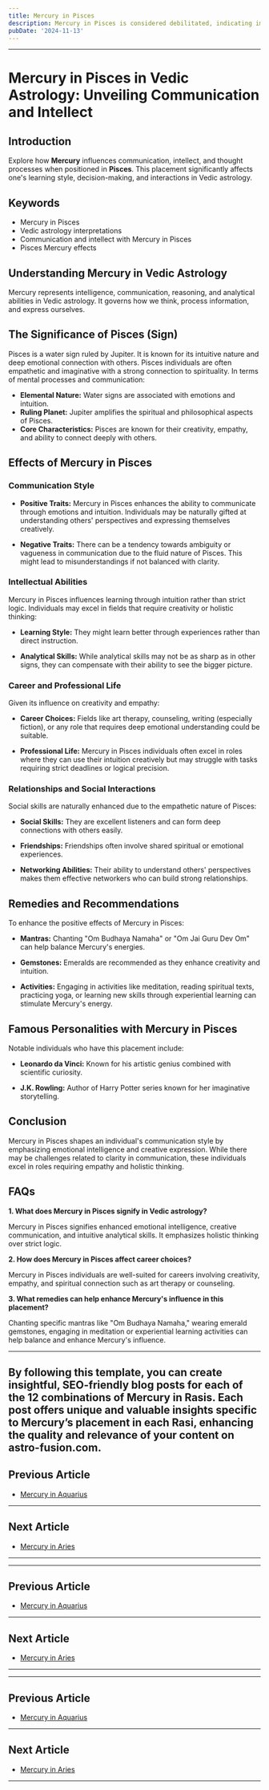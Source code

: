 ```yaml
---
title: Mercury in Pisces
description: Mercury in Pisces is considered debilitated, indicating imaginative but sometimes unclear thinking. Individuals are creative, empathetic, and may excel in arts but need to guard against confusion , in Vedic Astrology.
pubDate: '2024-11-13'
---
```


---

# Mercury in Pisces in Vedic Astrology: Unveiling Communication and Intellect

## Introduction

Explore how **Mercury** influences communication, intellect, and thought processes when positioned in **Pisces**. This placement significantly affects one's learning style, decision-making, and interactions in Vedic astrology.

## Keywords

- Mercury in Pisces
- Vedic astrology interpretations
- Communication and intellect with Mercury in Pisces
- Pisces Mercury effects

## Understanding Mercury in Vedic Astrology

Mercury represents intelligence, communication, reasoning, and analytical abilities in Vedic astrology. It governs how we think, process information, and express ourselves.

## The Significance of Pisces (Sign)

Pisces is a water sign ruled by Jupiter. It is known for its intuitive nature and deep emotional connection with others. Pisces individuals are often empathetic and imaginative with a strong connection to spirituality. In terms of mental processes and communication:

- **Elemental Nature:** Water signs are associated with emotions and intuition.
- **Ruling Planet:** Jupiter amplifies the spiritual and philosophical aspects of Pisces.
- **Core Characteristics:** Pisces are known for their creativity, empathy, and ability to connect deeply with others.

## Effects of Mercury in Pisces

### Communication Style

- **Positive Traits:** Mercury in Pisces enhances the ability to communicate through emotions and intuition. Individuals may be naturally gifted at understanding others' perspectives and expressing themselves creatively.
  
- **Negative Traits:** There can be a tendency towards ambiguity or vagueness in communication due to the fluid nature of Pisces. This might lead to misunderstandings if not balanced with clarity.

### Intellectual Abilities

Mercury in Pisces influences learning through intuition rather than strict logic. Individuals may excel in fields that require creativity or holistic thinking:

- **Learning Style:** They might learn better through experiences rather than direct instruction.
  
- **Analytical Skills:** While analytical skills may not be as sharp as in other signs, they can compensate with their ability to see the bigger picture.

### Career and Professional Life

Given its influence on creativity and empathy:

- **Career Choices:** Fields like art therapy, counseling, writing (especially fiction), or any role that requires deep emotional understanding could be suitable.
  
- **Professional Life:** Mercury in Pisces individuals often excel in roles where they can use their intuition creatively but may struggle with tasks requiring strict deadlines or logical precision.

### Relationships and Social Interactions

Social skills are naturally enhanced due to the empathetic nature of Pisces:

- **Social Skills:** They are excellent listeners and can form deep connections with others easily.
  
- **Friendships:** Friendships often involve shared spiritual or emotional experiences.
  
- **Networking Abilities:** Their ability to understand others' perspectives makes them effective networkers who can build strong relationships.

## Remedies and Recommendations

To enhance the positive effects of Mercury in Pisces:

- **Mantras:** Chanting "Om Budhaya Namaha" or "Om Jai Guru Dev Om" can help balance Mercury's energies.
  
- **Gemstones:** Emeralds are recommended as they enhance creativity and intuition.
  
- **Activities:** Engaging in activities like meditation, reading spiritual texts, practicing yoga, or learning new skills through experiential learning can stimulate Mercury's energy.

## Famous Personalities with Mercury in Pisces

Notable individuals who have this placement include:

- **Leonardo da Vinci:** Known for his artistic genius combined with scientific curiosity.
  
- **J.K. Rowling:** Author of Harry Potter series known for her imaginative storytelling.

## Conclusion

Mercury in Pisces shapes an individual's communication style by emphasizing emotional intelligence and creative expression. While there may be challenges related to clarity in communication, these individuals excel in roles requiring empathy and holistic thinking.

## FAQs

**1. What does Mercury in Pisces signify in Vedic astrology?**

Mercury in Pisces signifies enhanced emotional intelligence, creative communication, and intuitive analytical skills. It emphasizes holistic thinking over strict logic.

**2. How does Mercury in Pisces affect career choices?**

Mercury in Pisces individuals are well-suited for careers involving creativity, empathy, and spiritual connection such as art therapy or counseling.

**3. What remedies can help enhance Mercury's influence in this placement?**

Chanting specific mantras like "Om Budhaya Namaha," wearing emerald gemstones, engaging in meditation or experiential learning activities can help balance and enhance Mercury's influence.

---

By following this template, you can create insightful, SEO-friendly blog posts for each of the 12 combinations of Mercury in Rasis. Each post offers unique and valuable insights specific to Mercury’s placement in each Rasi, enhancing the quality and relevance of your content on **astro-fusion.com**.
---

## Previous Article
- [Mercury in Aquarius](/blogs-md/0804_Mercury_in_Rashi/080411_Mercury_in_Aquarius.mdx)

---

## Next Article
- [Mercury in Aries](/blogs-md/0804_Mercury_in_Rashi/080401_Mercury_in_Aries.mdx)

---
---

## Previous Article
- [Mercury in Aquarius](080411_Mercury_in_Aquarius.mdx)

---

## Next Article
- [Mercury in Aries](080401_Mercury_in_Aries.mdx)

---
---

## Previous Article
- [Mercury in Aquarius](080411_Mercury_in_Aquarius.mdx)

---

## Next Article
- [Mercury in Aries](080401_Mercury_in_Aries.mdx)

---
